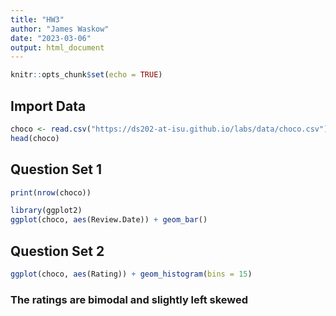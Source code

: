 ```yaml
---
title: "HW3"
author: "James Waskow"
date: "2023-03-06"
output: html_document
---
```


```r
knitr::opts_chunk$set(echo = TRUE)
```

## Import Data
```r
choco <- read.csv("https://ds202-at-isu.github.io/labs/data/choco.csv")
head(choco)
```

## Question Set 1
```r
print(nrow(choco))
```

```r
library(ggplot2)
ggplot(choco, aes(Review.Date)) + geom_bar()
```

## Question Set 2
```r
ggplot(choco, aes(Rating)) + geom_histogram(bins = 15)
```
### The ratings are bimodal and slightly left skewed

```r

```

